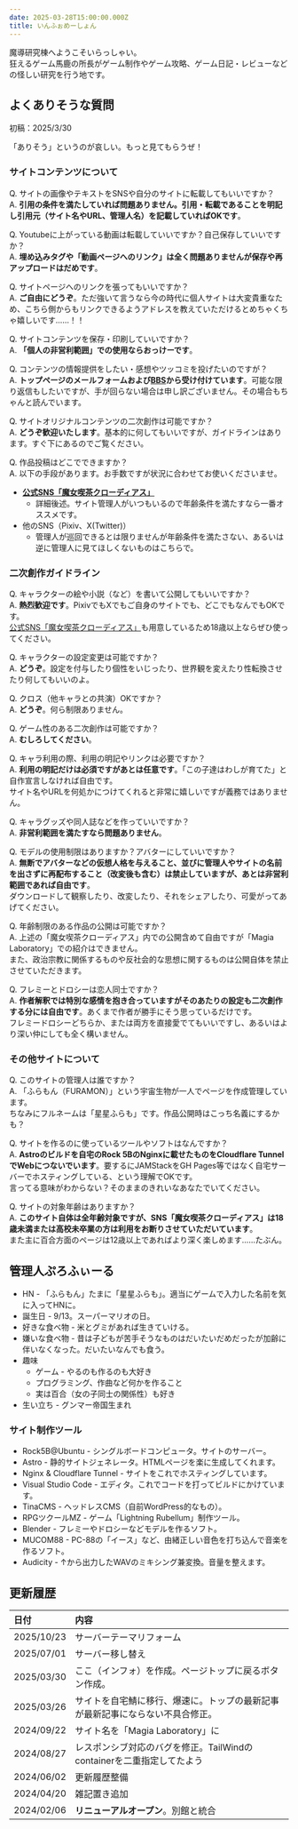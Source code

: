 ```yaml
---
date: 2025-03-28T15:00:00.000Z
title: いんふぉめーしょん
---
```


魔導研究棟へようこそいらっしゃい。\
狂えるゲーム馬鹿の所長がゲーム制作やゲーム攻略、ゲーム日記・レビューなどの怪しい研究を行う地です。

## よくありそうな質問

初稿：2025/3/30

「ありそう」というのが哀しい。もっと見てもらうぜ！

### サイトコンテンツについて

Q. サイトの画像やテキストをSNSや自分のサイトに転載してもいいですか？\
A. **引用の条件を満たしていれば問題ありません。引用・転載であることを明記し引用元（サイト名やURL、管理人名）を記載していればOKです**。

Q. Youtubeに上がっている動画は転載していいですか？自己保存していいですか？\
A. **埋め込みタグや「動画ページへのリンク」は全く問題ありませんが保存や再アップロードはだめです**。

Q. サイトページへのリンクを張ってもいいですか？\
A. **ご自由にどうぞ**。ただ強いて言うなら今の時代に個人サイトは大変貴重なため、こちら側からもリンクできるようアドレスを教えていただけるとめちゃくちゃ嬉しいです……！！

Q. サイトコンテンツを保存・印刷していいですか？\
A. **「個人の非営利範囲」での使用ならおっけーです**。

Q. コンテンツの情報提供をしたい・感想やツッコミを投げたいのですが？\
A. **トップページのメールフォームおよび[BBS](https://bbs.magialabs.blog/)から受け付けています**。可能な限り返信もしたいですが、手が回らない場合は申し訳ございません。その場合もちゃんと読んでいます。

Q. サイトオリジナルコンテンツの二次創作は可能ですか？\
A. **どうぞ歓迎いたします**。基本的に何してもいいですが、ガイドラインはあります。すぐ下にあるのでご覧ください。

Q. 作品投稿はどこでできますか？\
A. 以下の手段があります。お手数ですが状況に合わせてお使いくださいませ。

* **[公式SNS「魔女喫茶クローディアス」](https://claudias.magialabs.blog/)**
  * 詳細後述。サイト管理人がいつもいるので年齢条件を満たすなら一番オススメです。
* 他のSNS（Pixiv、X(Twitter)）
  * 管理人が巡回できるとは限りませんが年齢条件を満たさない、あるいは逆に管理人に見てほしくないものはこちらで。

### 二次創作ガイドライン

Q. キャラクターの絵や小説（など）を書いて公開してもいいですか？\
A. **熱烈歓迎です**。PixivでもXでもご自身のサイトでも、どこでもなんでもOKです。\
[公式SNS「魔女喫茶クローディアス」](https://claudias.magialabs.blog/)も用意しているため18歳以上ならぜひ使ってください。

Q. キャラクターの設定変更は可能ですか？\
A. **どうぞ**。設定を付与したり個性をいじったり、世界観を変えたり性転換させたり何してもいいのよ。

Q. クロス（他キャラとの共演）OKですか？\
A. **どうぞ**。何ら制限ありません。

Q. ゲーム性のある二次創作は可能ですか？\
A. **むしろしてください**。

Q. キャラ利用の際、利用の明記やリンクは必要ですか？\
A. **利用の明記だけは必須ですがあとは任意です**。「この子達はわしが育てた」と自作宣言しなければ自由です。\
サイト名やURLを何処かにつけてくれると非常に嬉しいですが義務ではありません。

Q. キャラグッズや同人誌などを作っていいですか？\
A. **非営利範囲を満たすなら問題ありません**。

Q. モデルの使用制限はありますか？アバターにしていいですか？\
A. **無断でアバターなどの仮想人格を与えること、並びに管理人やサイトの名前を出さずに再配布すること（改変後も含む）は禁止していますが、あとは非営利範囲であれば自由です**。\
ダウンロードして観察したり、改変したり、それをシェアしたり、可愛がってあげてください。

Q. 年齢制限のある作品の公開は可能ですか？\
A. 上述の「魔女喫茶クローディアス」内での公開含めて自由ですが「Magia Laboratory」での紹介はできません。\
また、政治宗教に関係するものや反社会的な思想に関するものは公開自体を禁止させていただきます。

Q. フレミーとドロシーは恋人同士ですか？\
A. **作者解釈では特別な感情を抱き合っていますがそのあたりの設定も二次創作する分には自由です**。あくまで作者が勝手にそう思っているだけです。\
フレミードロシーどちらか、または両方を直接愛でてもいいですし、あるいはより深い仲にしても全く構いません。

### その他サイトについて

Q. このサイトの管理人は誰ですか？\
A. 「ふらもん（FURAMON）」という宇宙生物が一人でページを作成管理しています。\
ちなみにフルネームは「星星ふらも」です。作品公開時はこっち名義にするかも？

Q. サイトを作るのに使っているツールやソフトはなんですか？\
A. **Astroのビルドを自宅のRock 5BのNginxに載せたものをCloudflare TunnelでWebにつないでいます**。要するにJAMStackをGH Pages等ではなく自宅サーバーでホスティングしている、という理解でOKです。\
言ってる意味がわからない？そのままのきれいなあなたでいてください。

Q. サイトの対象年齢はありますか？\
A. **このサイト自体は全年齢対象ですが、SNS「魔女喫茶クローディアス」は18歳未満または高校未卒業の方は利用をお断りさせていただいています**。\
また主に百合方面のページは12歳以上であればより深く楽しめます……たぶん。

## 管理人ぷろふぃーる

* HN - 「ふらもん」たまに「星星ふらも」。適当にゲームで入力した名前を気に入ってHNに。
* 誕生日 - 9/13。スーパーマリオの日。
* 好きな食べ物 - 米とグミがあれば生きていける。
* 嫌いな食べ物 - 昔は子どもが苦手そうなものはだいたいだめだったが加齢に伴いなくなった。だいたいなんでも食う。
* 趣味
  * ゲーム - やるのも作るのも大好き
  * プログラミング、作曲など何かを作ること
  * 実は百合（女の子同士の関係性）も好き
* 生い立ち - グンマー帝国生まれ

### サイト制作ツール

* Rock5B\@Ubuntu - シングルボードコンピュータ。サイトのサーバー。
* Astro - 静的サイトジェネレータ。HTMLページを楽に生成してくれます。
* Nginx & Cloudflare Tunnel - サイトをこれでホスティングしています。
* Visual Studio Code - エディタ。これでコードを打ってビルドにかけています。
* TinaCMS - ヘッドレスCMS（自前WordPress的なもの）。
* RPGツクールMZ - ゲーム「Lightning Rubellum」制作ツール。
* Blender - フレミーやドロシーなどモデルを作るソフト。
* MUCOM88 - PC-88の「イース」など、由緒正しい音色を打ち込んで音楽を作るソフト。
* Audicity - ↑から出力したWAVのミキシング兼変換。音量を整えます。

## 更新履歴

| 日付         | 内容                                          |
| :--------- | :------------------------------------------ |
| 2025/10/23 | サーバーテーマリフォーム                    |
| 2025/07/01 | サーバー移し替え                                    |
| 2025/03/30 | ここ（インフォ）を作成。ページトップに戻るボタン作成。                 |
| 2025/03/26 | サイトを自宅鯖に移行、爆速に。トップの最新記事が最新記事にならない不具合修正。     |
| 2024/09/22 | サイト名を「Magia Laboratory」に                    |
| 2024/08/27 | レスポンシブ対応のバグを修正。TailWindのcontainerを二重指定してたよう |
| 2024/06/02 | 更新履歴整備                                      |
| 2024/04/20 | 雑記置き追加                                      |
| 2024/02/06 | **リニューアルオープン**。別館と統合                        |
